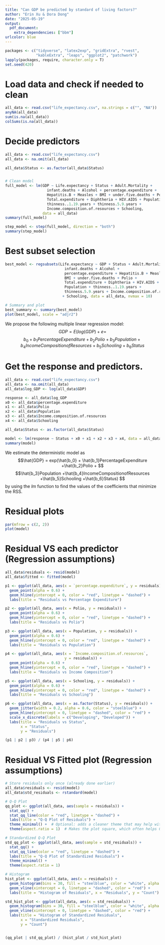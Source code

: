 ```yaml
---
title: "Can GDP be predicted by standard of living factors?"
author: "Erin Xu & Dora Dong"
date: "2025-05-19"
output: 
  pdf_document:
    extra_dependencies: ["bbm"]
urlcolor: blue
---
```


```r
packages <- c("tidyverse", "latex2exp", "gridExtra", "rvest", 
              "kableExtra", "leaps", "ggplot2", "patchwork")
lapply(packages, require, character.only = T)
set.seed(420)
```

# Load data and check if needed to clean
```r
all_data <- read.csv("life_expectancy.csv", na.strings = c("", "NA"))
anyNA(all_data)
sum(is.na(all_data))
colSums(is.na(all_data))
```

# Decide predictors 
```r
all_data <- read.csv("life_expectancy.csv")
all_data <- na.omit(all_data)

all_data$Status <- as.factor(all_data$Status)


# Clean model
full_model <- lm(GDP ~ Life.expectancy + Status + Adult.Mortality + 
                   infant.deaths + Alcohol + percentage.expenditure + 
                   Hepatitis.B + Measles + BMI + under.five.deaths + Polio +
                   Total.expenditure + Diphtheria + HIV.AIDS + Population +
                   thinness..1.19.years + thinness.5.9.years +
                   Income.composition.of.resources + Schooling,
                 data = all_data)
summary(full_model)

step_model <- step(full_model, direction = "both")
summary(step_model)
```

# Best subset selection
```r
best_model <- regsubsets(Life.expectancy ~ GDP + Status + Adult.Mortality + 
                           infant.deaths + Alcohol +
                           percentage.expenditure + Hepatitis.B + Measles + 
                           BMI + under.five.deaths + Polio +
                           Total.expenditure + Diphtheria + HIV.AIDS + 
                           Population + thinness..1.19.years + 
                           thinness.5.9.years + Income.composition.of.resources 
                          + Schooling, data = all_data, nvmax = 10)

# Summary and plot
best_summary <- summary(best_model)
plot(best_model, scale = "adjr2")
```
We propose the following multiple linear regression model:
$$GDP = E(log(GDP) + e =$$
$$b_0 + b_1PercentageExpenditure + b_2Polio + b_3Population + b_4IncomeCompositionofResources + b_5Schooling + b_6Status$$

# Get the response and predictors. 
```r
all_data <- read.csv("life_expectancy.csv")
all_data <- na.omit(all_data)
all_data$log_GDP <- log(all_data$GDP)

response <- all_data$log_GDP
x0 <- all_data$percentage.expenditure
x1 <- all_data$Polio
x2 <- all_data$Population
x3 <- all_data$Income.composition.of.resources
x4 <- all_data$Schooling

all_data$Status <- as.factor(all_data$Status)

model <- lm(response ~ Status + x0 + x1 + x2 + x3 + x4, data = all_data)
summary(model)
```
We estimate the deterministic model as $$\hat{GDP} = exp(\hat{b_0} + \hat{b_1}PercentageExpenditure +\hat{b_2}Polio + $$
$$\hat{b_3}Population +\hat{b_4}IncomeCompositionofResources +\hat{b_5}Schooling +\hat{b_6}Status) $$ 
by using the $lm$ function to find the values of the coefficients that minimize the RSS. 

# Residual plots
```r
par(mfrow = c(2, 2))
plot(model)
```

# Residual VS each predictor (Regression assumptions)
```r
all_data$residuals <- resid(model)
all_data$fitted <- fitted(model)

p1 <- ggplot(all_data, aes(x = `percentage.expenditure`, y = residuals)) +
  geom_point(alpha = 0.6) +
  geom_hline(yintercept = 0, color = "red", linetype = "dashed") +
  labs(title = "Residuals vs Percentage Expenditure")

p2 <- ggplot(all_data, aes(x = Polio, y = residuals)) +
  geom_point(alpha = 0.6) +
  geom_hline(yintercept = 0, color = "red", linetype = "dashed") +
  labs(title = "Residuals vs Polio")

p3 <- ggplot(all_data, aes(x = Population, y = residuals)) +
  geom_point(alpha = 0.6) +
  geom_hline(yintercept = 0, color = "red", linetype = "dashed") +
  labs(title = "Residuals vs Population")

p4 <- ggplot(all_data, aes(x = `Income.composition.of.resources`, 
                           y = residuals)) +
  geom_point(alpha = 0.6) +
  geom_hline(yintercept = 0, color = "red", linetype = "dashed") +
  labs(title = "Residuals vs Income Composition")

p5 <- ggplot(all_data, aes(x = Schooling, y = residuals)) +
  geom_point(alpha = 0.6) +
  geom_hline(yintercept = 0, color = "red", linetype = "dashed") +
  labs(title = "Residuals vs Schooling")

p6 <- ggplot(all_data, aes(x = as.factor(Status), y = residuals)) +
  geom_jitter(width = 0.2, alpha = 0.6, color = "steelblue") +
  geom_hline(yintercept = 0, linetype = "dashed", color = "red") +
  scale_x_discrete(labels = c("Developing", "Developed")) +
  labs(title = "Residuals vs Status",
       x = "Status",
       y = "Residuals")

(p1 | p2 | p3) / (p4 | p5 | p6)
```

# Residual VS Fitted plot (Regression assumptions)
```r
# Store residuals only once (already done earlier)
all_data$residuals <- resid(model)
all_data$std_residuals <- rstandard(model)

# Q-Q Plot
qq_plot <- ggplot(all_data, aes(sample = residuals)) +
  stat_qq() +
  stat_qq_line(color = "red", linetype = "dashed") +
  labs(title = "Q-Q Plot of Residuals") +
  theme_minimal() +  # Optional: adds a cleaner theme that may help with rendering
  theme(aspect.ratio = 1)  # Makes the plot square, which often helps QQ plots display correctly

# Standardized Q-Q Plot 
std_qq_plot <- ggplot(all_data, aes(sample = std_residuals)) +
  stat_qq() +
  stat_qq_line(color = "red", linetype = "dashed") +
  labs(title = "Q-Q Plot of Standardized Residuals") +
  theme_minimal() +
  theme(aspect.ratio = 1)

# Histogram
hist_plot <- ggplot(all_data, aes(x = residuals)) +
  geom_histogram(bins = 30, fill = "steelblue", color = "white", alpha = 0.7) +
  geom_vline(xintercept = 0, linetype = "dashed", color = "red") +
  labs(title = "Histogram of Residuals", x = "Residuals", y = "Count")

std_hist_plot <- ggplot(all_data, aes(x = std_residuals)) +
  geom_histogram(bins = 30, fill = "steelblue", color = "white", alpha = 0.7) +
  geom_vline(xintercept = 0, linetype = "dashed", color = "red") +
  labs(title = "Histogram of Standardized Residuals", 
       x = "Standardized Residuals", 
       y = "Count")


(qq_plot | std_qq_plot) / (hist_plot / std_hist_plot)
```